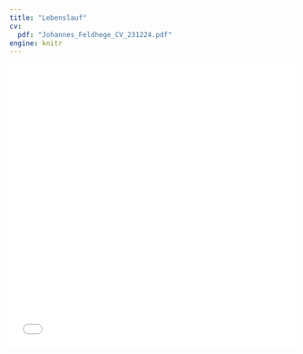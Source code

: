 ```yaml
---
title: "Lebenslauf"
cv:
  pdf: "Johannes_Feldhege_CV_231224.pdf"
engine: knitr
---
```


```{=html}

<div class="embed-container">
  <iframe src="Johannes_Feldhege_CV_231224.pdf" style="border:0.5px" width="100%" height="500"></iframe>
</div>

```